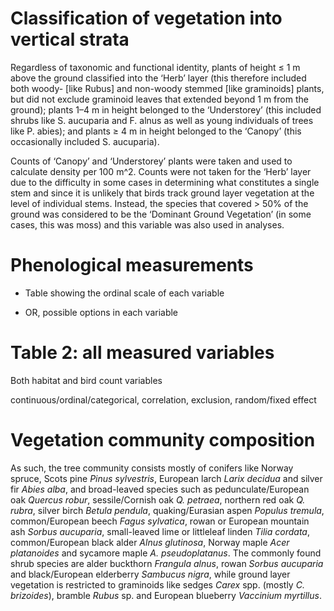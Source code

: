 # Classification of vegetation into vertical strata

Regardless of taxonomic and functional identity, plants of height $\le$ 1 m above the ground classified into the 'Herb' layer (this therefore included both woody- [like Rubus] and non-woody stemmed [like graminoids] plants, but did not exclude graminoid leaves that extended beyond 1 m from the ground); plants 1--4 m in height belonged to the 'Understorey' (this included shrubs like S. aucuparia and F. alnus as well as young individuals of trees like P. abies); and plants $\ge$ 4 m in height belonged to the 'Canopy' (this occasionally included S. aucuparia).

Counts of 'Canopy' and 'Understorey' plants were taken and used to calculate density per 100 m\^2. Counts were not taken for the 'Herb' layer due to the difficulty in some cases in determining what constitutes a single stem and since it is unlikely that birds track ground layer vegetation at the level of individual stems. Instead, the species that covered $\gt$ 50% of the ground was considered to be the 'Dominant Ground Vegetation' (in some cases, this was moss) and this variable was also used in analyses.

# Phenological measurements

-   Table showing the ordinal scale of each variable

-   OR, possible options in each variable

# Table 2: all measured variables

Both habitat and bird count variables

continuous/ordinal/categorical, correlation, exclusion, random/fixed effect

# Vegetation community composition

As such, the tree community consists mostly of conifers like Norway spruce, Scots pine *Pinus sylvestris*, European larch *Larix decidua* and silver fir *Abies alba*, and broad-leaved species such as pedunculate/European oak *Quercus robur*, sessile/Cornish oak *Q. petraea*, northern red oak *Q. rubra*, silver birch *Betula pendula*, quaking/Eurasian aspen *Populus tremula*, common/European beech *Fagus sylvatica*, rowan or European mountain ash *Sorbus aucuparia*, small-leaved lime or littleleaf linden *Tilia cordata*, common/European black alder *Alnus glutinosa*, Norway maple *Acer platanoides* and sycamore maple *A. pseudoplatanus*. The commonly found shrub species are alder buckthorn *Frangula alnus*, rowan *Sorbus aucuparia* and black/European elderberry *Sambucus nigra*, while ground layer vegetation is restricted to graminoids like sedges *Carex* spp. (mostly *C. brizoides*), bramble *Rubus* sp. and European blueberry *Vaccinium myrtillus*.
